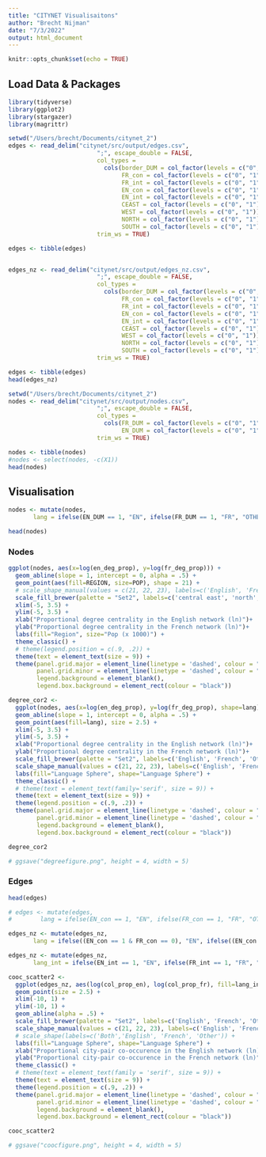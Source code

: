 ```yaml
---
title: "CITYNET Visualisaitons"
author: "Brecht Nijman"
date: "7/3/2022"
output: html_document
---
```


```r
knitr::opts_chunk$set(echo = TRUE)
```

## Load Data & Packages

```r
library(tidyverse)
library(ggplot2)
library(stargazer)
library(magrittr)
```

```r
setwd("/Users/brecht/Documents/citynet_2")
edges <- read_delim("citynet/src/output/edges.csv",
                         ";", escape_double = FALSE, 
                         col_types = 
                           cols(border_DUM = col_factor(levels = c("0", "1")), 
                                FR_con = col_factor(levels = c("0", "1")), 
                                FR_int = col_factor(levels = c("0", "1")), 
                                EN_con = col_factor(levels = c("0", "1")), 
                                EN_int = col_factor(levels = c("0", "1")),
                                CEAST = col_factor(levels = c("0", "1")), 
                                WEST = col_factor(levels = c("0", "1")), 
                                NORTH = col_factor(levels = c("0", "1")), 
                                SOUTH = col_factor(levels = c("0", "1"))), 
                         trim_ws = TRUE)

edges <- tibble(edges)


edges_nz <- read_delim("citynet/src/output/edges_nz.csv",
                         ";", escape_double = FALSE, 
                         col_types = 
                           cols(border_DUM = col_factor(levels = c("0", "1")), 
                                FR_con = col_factor(levels = c("0", "1")), 
                                FR_int = col_factor(levels = c("0", "1")), 
                                EN_con = col_factor(levels = c("0", "1")), 
                                EN_int = col_factor(levels = c("0", "1")),
                                CEAST = col_factor(levels = c("0", "1")), 
                                WEST = col_factor(levels = c("0", "1")), 
                                NORTH = col_factor(levels = c("0", "1")), 
                                SOUTH = col_factor(levels = c("0", "1"))), 
                         trim_ws = TRUE)

edges <- tibble(edges)
head(edges_nz)
```

```r
setwd("/Users/brecht/Documents/citynet_2")
nodes <- read_delim("citynet/src/output/nodes.csv",
                         ";", escape_double = FALSE, 
                         col_types = 
                           cols(FR_DUM = col_factor(levels = c("0", "1")), 
                                EN_DUM = col_factor(levels = c("0", "1"))), 
                         trim_ws = TRUE)

nodes <- tibble(nodes)
#nodes <- select(nodes, -c(X1))
head(nodes)
```

## Visualisation
```r
nodes <- mutate(nodes,
       lang = ifelse(EN_DUM == 1, "EN", ifelse(FR_DUM == 1, "FR", "OTHER")))
```

```r
head(nodes)
```

### Nodes
```r
ggplot(nodes, aes(x=log(en_deg_prop), y=log(fr_deg_prop))) +
  geom_abline(slope = 1, intercept = 0, alpha = .5) +
  geom_point(aes(fill=REGION, size=POP), shape = 21) +
  # scale_shape_manual(values = c(21, 22, 23), labels=c('English', 'French', 'Other')) +
  scale_fill_brewer(palette = "Set2", labels=c('central east', 'north', 'south', 'west'))+
  xlim(-5, 3.5) +
  ylim(-5, 3.5) +
  xlab("Proportional degree centrality in the English network (ln)")+
  ylab("Proportional degree centrality in the French network (ln)")+
  labs(fill="Region", size="Pop (x 1000)") +
  theme_classic() +
  # theme(legend.position = c(.9, .2)) +
  theme(text = element_text(size = 9)) + 
  theme(panel.grid.major = element_line(linetype = 'dashed', colour = "grey50", size = .05),
        panel.grid.minor = element_line(linetype = 'dashed', colour = "grey50", size = .05),
        legend.background = element_blank(),
        legend.box.background = element_rect(colour = "black"))


```

```r
degree_cor2 <-
  ggplot(nodes, aes(x=log(en_deg_prop), y=log(fr_deg_prop), shape=lang)) +
  geom_abline(slope = 1, intercept = 0, alpha = .5) +
  geom_point(aes(fill=lang), size = 2.5) +
  xlim(-5, 3.5) +
  ylim(-5, 3.5) +
  xlab("Proportional degree centrality in the English network (ln)")+
  ylab("Proportional degree centrality in the French network (ln)")+
  scale_fill_brewer(palette = "Set2", labels=c('English', 'French', 'Other'))+
  scale_shape_manual(values = c(21, 22, 23), labels=c('English', 'French', 'Other')) +
  labs(fill="Language Sphere", shape="Language Sphere") +
  theme_classic() +
  # theme(text = element_text(family='serif', size = 9)) +
  theme(text = element_text(size = 9)) +
  theme(legend.position = c(.9, .2)) +
  theme(panel.grid.major = element_line(linetype = 'dashed', colour = "grey50", size = .05),
        panel.grid.minor = element_line(linetype = 'dashed', colour = "grey50", size = .05),
        legend.background = element_blank(),
        legend.box.background = element_rect(colour = "black"))

degree_cor2
```


```r
# ggsave("degreefigure.png", height = 4, width = 5)
```


### Edges

```r
head(edges)
```

```r
# edges <- mutate(edges,
#        lang = ifelse(EN_con == 1, "EN", ifelse(FR_con == 1, "FR", "OTHER")))

edges_nz <- mutate(edges_nz,
       lang = ifelse((EN_con == 1 & FR_con == 0), "EN", ifelse((EN_con == 0 & FR_con == 1) , "FR", ifelse((EN_con == 1 & FR_con == 1), "BOTH", "OTHER"))))

edges_nz <- mutate(edges_nz,
       lang_int = ifelse(EN_int == 1, "EN", ifelse(FR_int == 1, "FR", "OTHER")))
```


```r
cooc_scatter2 <-
  ggplot(edges_nz, aes(log(col_prop_en), log(col_prop_fr), fill=lang_int, shape=lang_int)) +
  geom_point(size = 2.5) +
  xlim(-10, 1) +
  ylim(-10, 1) +
  geom_abline(alpha = .5) +
  scale_fill_brewer(palette = "Set2", labels=c('English', 'French', 'Other')) +
  scale_shape_manual(values = c(21, 22, 23), labels=c('English', 'French', 'Other')) +
  # scale_shape(labels=c('Both','English', 'French', 'Other')) +
  labs(fill="Language Sphere", shape="Language Sphere") +
  xlab("Proportional city-pair co-occurence in the English network (ln)")+
  ylab("Proportional city-pair co-occurence in the French network (ln)") +
  theme_classic() +
  # theme(text = element_text(family = 'serif', size = 9)) +
  theme(text = element_text(size = 9)) +
  theme(legend.position = c(.9, .2)) +
  theme(panel.grid.major = element_line(linetype = 'dashed', colour = "grey50", size = .05),
        panel.grid.minor = element_line(linetype = 'dashed', colour = "grey50", size = .05),
        legend.background = element_blank(),
        legend.box.background = element_rect(colour = "black"))

cooc_scatter2
```

```r
# ggsave("coocfigure.png", height = 4, width = 5)
```
